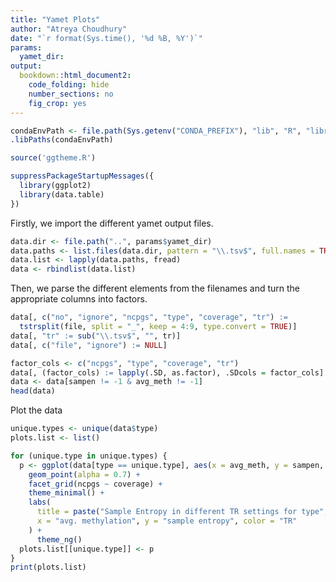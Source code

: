 ```yaml
---
title: "Yamet Plots"
author: "Atreya Choudhury"
date: "`r format(Sys.time(), '%d %B, %Y')`"
params: 
  yamet_dir:
output:
  bookdown::html_document2:
    code_folding: hide
    number_sections: no
    fig_crop: yes
---
```


```r
condaEnvPath <- file.path(Sys.getenv("CONDA_PREFIX"), "lib", "R", "library")
.libPaths(condaEnvPath)

source('ggtheme.R')

suppressPackageStartupMessages({
  library(ggplot2)
  library(data.table)
})
```

Firstly, we import the different yamet output files.

```r
data.dir <- file.path("..", params$yamet_dir)
data.paths <- list.files(data.dir, pattern = "\\.tsv$", full.names = TRUE)
data.list <- lapply(data.paths, fread)
data <- rbindlist(data.list)
```

Then, we parse the different elements from the filenames and turn the appropriate columns into factors.

```r
data[, c("no", "ignore", "ncpgs", "type", "coverage", "tr") :=
  tstrsplit(file, split = "_", keep = 4:9, type.convert = TRUE)]
data[, "tr" := sub("\\.tsv$", "", tr)]
data[, c("file", "ignore") := NULL]

factor_cols <- c("ncpgs", "type", "coverage", "tr")
data[, (factor_cols) := lapply(.SD, as.factor), .SDcols = factor_cols]
data <- data[sampen != -1 & avg_meth != -1]
head(data)
```

Plot the data

```r
unique.types <- unique(data$type)
plots.list <- list()

for (unique.type in unique.types) {
  p <- ggplot(data[type == unique.type], aes(x = avg_meth, y = sampen, color = tr)) +
    geom_point(alpha = 0.7) +
    facet_grid(ncpgs ~ coverage) +
    theme_minimal() +
    labs(
      title = paste("Sample Entropy in different TR settings for type", unique.type),
      x = "avg. methylation", y = "sample entropy", color = "TR"
    ) +
      theme_ng()
  plots.list[[unique.type]] <- p
}
print(plots.list)
```
